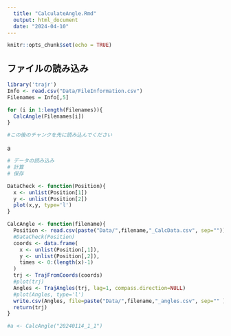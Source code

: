 ```yaml
---
  title: "CalculateAngle.Rmd"
  output: html_document
  date: "2024-04-10"
---
```


```r
knitr::opts_chunk$set(echo = TRUE)
```

## ファイルの読み込み

```r
library('trajr')
Info <- read.csv("Data/FileInformation.csv")
Filenames = Info[,5]

for (i in 1:length(Filenames)){
  CalcAngle(Filenames[i])
}

#この後のチャンクを先に読み込んでください

```

a
```r
# データの読み込み
# 計算
# 保存

DataCheck <- function(Position){
  x <- unlist(Position[1])
  y <- unlist(Position[2])
  plot(x,y, type='l')
}

CalcAngle <- function(filename){
  Position <- read.csv(paste("Data/",filename,"_CalcData.csv", sep=""))
  #DataCheck(Position)
  coords <- data.frame(
    x <- unlist(Position[,1]),
    y <- unlist(Position[,2]),
    times <- 0:(length(x)-1)
  )
  trj <- TrajFromCoords(coords)
  #plot(trj)
  Angles <- TrajAngles(trj, lag=1, compass.direction=NULL)
  #plot(Angles, type='l')
  write.csv(Angles, file=paste("Data/",filename,"_angles.csv", sep="" ))
  return(trj)
}

#a <- CalcAngle("20240114_1_1")


```